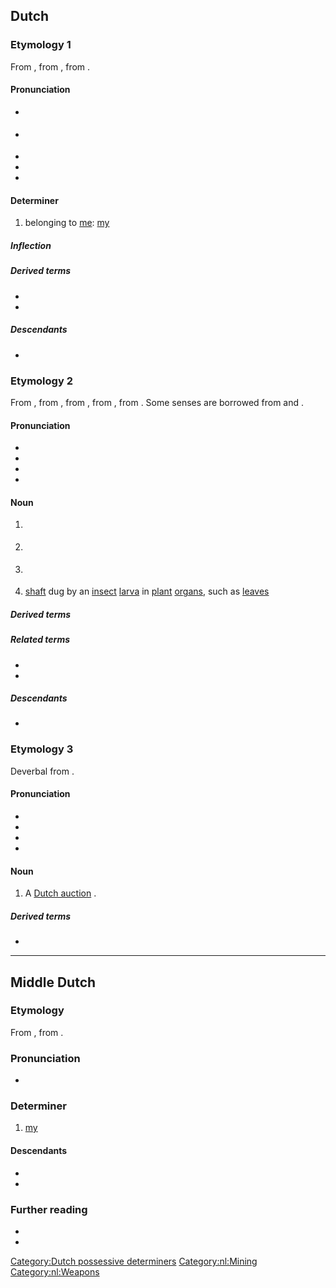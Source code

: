 ==Dutch==

===Etymology 1===
From {{inh|nl|dum|mijn}}, from {{inh|nl|odt|mīn}}, from {{inh|nl|gem-pro|*mīnaz}}.

====Pronunciation====
* {{IPA|nl|/mɛi̯n/}} {{qualifier|stressed}}
* {{IPA|nl|/mən/}} {{qualifier|unstressed; may be spelt {{m|nl|m'n}}}}
* {{audio|nl|Nl-mijn.ogg|audio}}
* {{hyphenation|nl|mijn}}
* {{rhyme|nl|ɛi̯n|ən}}

====Determiner====
{{head|nl|determiner|dependent possessive, independent possessive|mijne|contracted form|m'n}}

# belonging to [[me]]: [[my]]
#: {{ux|nl|Dit is '''mijn''' mijn.|This is '''my''' mine.}}

=====Inflection=====
{{nl-decl-personal pronouns}}

=====Derived terms=====
* {{l|nl|meneer}}
* {{l|nl|mevrouw}}

=====Descendants=====
* {{desc|af|my}}

===Etymology 2===
From {{inh|nl|dum|mine}}, from {{der|nl|fro|mine}}, from {{der|nl|LL.|mina}}, from {{der|nl|cel-gau|-}}, from {{der|nl|cel-pro|*mēnis||ore, metal}}. Some senses are borrowed from {{bor|nl|fr|mine|t=explosive device}} and {{bor|nl|frm|mine|t=tunnel for sapping}}.

====Pronunciation====
* {{IPA|nl|/mɛi̯n/}}
* {{audio|nl|Nl-mijn.ogg|audio}}
* {{hyphenation|nl|mijn}}
* {{rhyme|nl|ɛi̯n}}

====Noun====
{{nl-noun|f|-en|mijntje}}

# {{l|en|mine}} {{gloss|place where [[ore]] is taken out of the ground}}
#: {{ux|nl|Deze '''mijn''' is mijn '''mijn''', ga ergens anders delven.|This '''mine''' is my '''mine''', go excavate somewhere else.}}
# {{l|en|mine}} {{gloss|device meant to explode when stepped upon or touched}}
#: {{ux|nl|Deze '''mijn''' is mijn '''mijn''', ga je ergens anders opblazen.|This '''mine''' is my '''mine''', go blow yourself up somewhere else.}}
# {{lb|nl|historical}} {{l|en|mine}} {{gloss|tunnel used for sapping enemy defence works or lines}}
# {{lb|nl|entomology}} [[shaft]] dug by an [[insect]] [[larva]] in [[plant]] [[organ]]s, such as [[leaf|leaves]]

=====Derived terms=====
{{der4|nl|antipersoneelsmijn|antipersoonsmijn|antitankmijn|antivoertuigmijn|ijzermijn|goudmijn|kolenmijn|kopermijn|landmijn|mijnarbeider|mijnbouw|mijnen|mijnenveld|mijngang|mijngas|mijngeest|mijnhout|mijnramp|mijnschacht|mijnsteenberg|mijnstreek|mijnwerker|mijnwagen|mijnwezen|staatsmijn|zeemijn|zilvermijn|zoutmijn}}

=====Related terms=====
* {{l|nl|mineren}}
* {{l|nl|mineur}}

=====Descendants=====
* {{desc|af|myn}}

===Etymology 3===
Deverbal from {{m|nl|mijnen||to buy at a Dutch auction; to shout "mine"}}.

====Pronunciation====
* {{IPA|nl|/mɛi̯n/}}
* {{hyphenation|nl|mijn}}
* {{audio|nl|Nl-mijn.ogg|audio}}
* {{hyphenation|nl|ɛi̯n}}

====Noun====
{{nl-noun|f|-en|-}}

# {{lb|nl|historical|Southern Dutch}} A [[Dutch auction]] {{gloss|reverse auction with gradual reduction of the price until a buyer is found}}.
#: {{syn|nl|afslag}}

=====Derived terms=====
* {{l|nl|botermijn}}

[[Category:Dutch possessive determiners]]
[[Category:nl:Mining]]
[[Category:nl:Weapons]]

----

==Middle Dutch==

===Etymology===
From {{inh|dum|odt|mīn}}, from {{inh|dum|gem-pro|*mīnaz}}.

===Pronunciation===
* {{IPA|dum|/miːn/}}

===Determiner===
{{head|dum|determiner}}

# [[my]]

====Descendants====
* {{desc|nl|mijn}}
* {{desc|li|mien}}

===Further reading===
* {{R:VMNW|ID88332}}
* {{R:MNW|29721}}